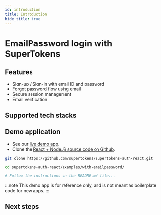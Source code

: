 ```yaml
---
id: introduction
title: Introduction
hide_title: true
---
```



# EmailPassword login with SuperTokens

## Features

- Sign-up / Sign-in with email ID and password <br/>
- Forgot password flow using email <br/>
- Secure session management <br/>
- Email verification <br/>

## Supported tech stacks

<TechStackSupport />

## Demo application

- See our [live demo app](https://emailpassword.demo.supertokens.com/).
- Clone the [React + NodeJS source code on Github](https://github.com/supertokens/supertokens-auth-react/tree/master/examples/with-emailpassword).
```bash
git clone https://github.com/supertokens/supertokens-auth-react.git

cd supertokens-auth-react/examples/with-emailpassword/

# Follow the instructions in the README.md file...
```

:::note
This demo app is for reference only, and is not meant as boilerplate code for new apps.
:::

## Next steps


<NextSteps />